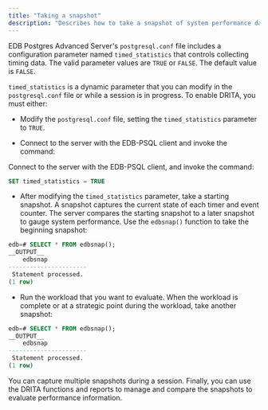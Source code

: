 ```yaml
---
title: "Taking a snapshot"
description: "Describes how to take a snapshot of system performance data"
---
```


<div id="configuring_and_using_DRITA" class="registered_link"></div>

EDB Postgres Advanced Server's `postgresql.conf` file includes a configuration parameter named `timed_statistics` that controls collecting timing data. The valid parameter values are `TRUE` or `FALSE`. The default value is `FALSE`.

`timed_statistics` is a dynamic parameter that you can modify in the `postgresql.conf` file or while a session is in progress. To enable DRITA, you must either:

-  Modify the `postgresql.conf` file, setting the `timed_statistics` parameter to `TRUE`.

-  Connect to the server with the EDB-PSQL client and invoke the command:

 Connect to the server with the EDB-PSQL client, and invoke the command:

```sql
SET timed_statistics = TRUE
```

- After modifying the `timed_statistics` parameter, take a starting snapshot. A snapshot captures the current state of each timer and event counter. The server compares the starting snapshot to a later snapshot to gauge system performance. Use the `edbsnap()` function to take the beginning snapshot:

```sql
edb=# SELECT * FROM edbsnap();
__OUTPUT__
    edbsnap
----------------------
 Statement processed.
(1 row)
```

- Run the workload that you want to evaluate. When the workload is complete or at a strategic point during the workload, take another snapshot:

```sql
edb=# SELECT * FROM edbsnap();
__OUTPUT__
    edbsnap
----------------------
 Statement processed.
(1 row)
```

You can capture multiple snapshots during a session. Finally, you can use the DRITA functions and reports to manage and compare the snapshots to evaluate performance information.

<div id="DRITA_functions" class="registered_link"></div>
